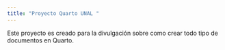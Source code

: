 ```yaml
---
title: "Proyecto Quarto UNAL "
---
```

Este proyecto es creado para la divulgación sobre como crear todo tipo de documentos en Quarto.


